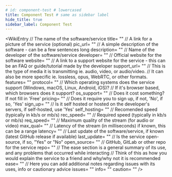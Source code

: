 ```yaml
---
# id: component-test # lowercased
title: Component Test # same as sidebar label
hide_title: true
sidebar_label: Component Test
---
```


<!-- Copy this file and add to the strings below!
If you can't find one of these, it's fine to leave it empty ("") -->

<WikiEntry 
    // The name of the software/service
    title= "" 
    // A link for a picture of the service (optional)
    pic_url= "" 
    // A simple description of the software - can be a few sentences long
    description= ""
    // Name of the developer of the software/service
    developer= ""
    // Official website for the software
    website= ""
    // A link to a support website for the service - this can be an FAQ or guide/tutorial made by the developer
    support_url= ""
    // This is the type of media it is transmitting ie. audio, video, or audio/video.
    // It can also be more specific ie. lossless, opus, WebRTC, or other formats.
    features= ""
    protocol= ""
    // Which operating systems does the service support (Windows, macOS, Linux, Android, iOS)?
    // If it's browser based, which browsers does it support?
    os_support= ""
    // Does it cost something? If not fill in 'Free'
    pricing= ""
    // Does it require you to sign up, if not, 'No', if so, 'Yes'
    sign_up= ""
    // Is it self hosted or hosted on the developer's servers, if self-hosted, use 'Yes'
    self_hosting= ""
    // Recomended speed (typically in kb/s or mb/s)
    rec_speed= ""
    // Required speed (typically in kb/s or mb/s)
    req_speed= ""
    // Maximum quality of the stream (for audio or video)
    max_qual= ""
    // Latency of the stream (in milliseconds) if known, this can be a range
    latency= ""
    // Last update of the software/service, if known (latest GitHub release if available)
    last_update= ""
    // Is the service open-source, if so, "Yes" or "No"
    open_source= ""
    // GitHub, GitLab or other repo for the service
    repo= ""
    // The ease section is a general summary of its use, and any problems that occurred while interacting
    // Think of this as how you would explain the service to a friend and why/why not it is recommended 
    ease= ""
    // Here you can add additional notes regarding issues with its uses, info or cautionary advice
    issues= ""
    info= ""
    caution= ""
/>